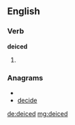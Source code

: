 ==English==

===Verb===
'''deiced'''

# {{past of|[[deice]]}}

===Anagrams===
* {{alphagram|cddeei}}
* [[decide#English|decide]]

[[de:deiced]]
[[mg:deiced]]